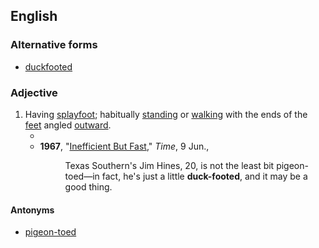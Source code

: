 {{also|duckfooted}}
==English==

===Alternative forms===
* [[duckfooted]]

===Adjective===
{{en-adj|head=[[duck]]-[[footed]]}}

# Having [[splayfoot]]; habitually [[stand]]ing or [[walk]]ing with the ends of the [[feet]] angled [[outward]].
#* {{quote-text|year=1901|author=[[w:H._Rider_Haggard|H. Rider Haggard]]|title=Lysbeth: A Tale of the Dutch|chapter=5|passage=I am tired of these '''duck-footed''' Leydeners, who daren't wink at a donkey lest he should bray.}}
#* '''1967''', "[http://www.time.com/time/magazine/article/0,9171,843893,00.html Inefficient But Fast]," ''Time'', 9 Jun.,
#*: Texas Southern's Jim Hines, 20, is not the least bit pigeon-toed—in fact, he's just a little '''duck-footed''', and it may be a good thing.

====Antonyms====
* [[pigeon-toed]]